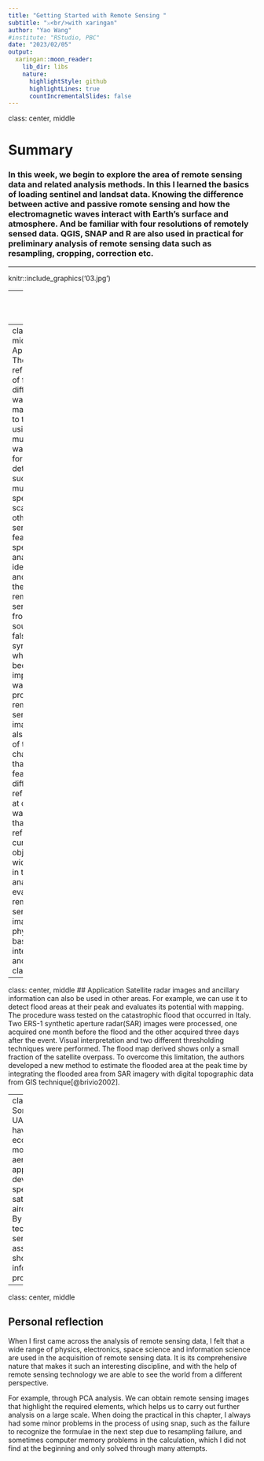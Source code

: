 ---
title: "Getting Started with Remote Sensing "
subtitle: "⚔<br/>with xaringan"
author: "Yao Wang"
#institute: "RStudio, PBC"
date: "2023/02/05"
output:
  xaringan::moon_reader:
    lib_dir: libs
    nature:
      highlightStyle: github
      highlightLines: true
      countIncrementalSlides: false
---

class: center, middle

# Summary

### In this week, we begin to explore the area of remote sensing data and related analysis methods. In this I learned the basics of loading sentinel and landsat data. Knowing the difference between active and passive romote sensing and how the electromagnetic waves interact with Earth's surface and atmosphere. And be familiar with four resolutions of remotely sensed data. QGIS, SNAP and R are also used in practical for preliminary analysis of remote sensing data such as resampling, cropping, correction etc.

---

knitr::include_graphics('03.jpg')

---
class: center, middle

## Application

Remote sensing is achieved by detecting the ground target, acquiring information about the target, and then processing the information acquired so that it can understand and describe the target, it acquires information through sensors. The sensors collect information from the surface of the ground which is the electromagnetic waves radiated from the surface of any feature and the reflected incident electromagnetic waves.

One application of this is the analysis of remotely sensed imagery through the reflectance of a feature's wave spectrum. The reflectance spectrum of an object is limited to the ultraviolet, visible and infrared bands, especially the latter two. The characteristics of an object's reflectance spectrum depend largely on the choice of wavelength at which the object interacts with the incident radiation. As shown in the figure below, the reflectance spectra of four features - citrus, tomato, maize and cotton - have different shapes[@brady_remote_2021]. 

---
class: center, middle
## Application
The different reflectance of features in different wavelengths makes it easy to think of using multiple wavelengths for feature detection, such as multi-spectral scanners and other sensors for feature spectral analysis and identification, and through the fusion of remote sensing data from multiple sources and false color synthesis, which is becoming an important way of processing remote sensing images. It is also because of the characteristic that different features have different reflectance at different wavelengths that the reflectance curves of objects are widely used in the analysis and evaluation of remote sensing images as a physical basis for interpretation and classification.

---
class: center, middle
## Application
Satellite radar images and ancillary information can also be used in other areas. For example, we can use it to detect flood areas at their peak and evaluates its potential with mapping. The procedure wass tested on the catastrophic flood that occurred in Italy. Two ERS-1 synthetic aperture radar(SAR) images were processed, one acquired one month before the flood and the other acquired three days after the event. Visual interpretation and two different thresholding techniques were performed. The flood map derived shows only a small fraction of the satellite overpass. To overcome this limitation, the authors developed a new method to estimate the flooded area at the peak time by integrating the flooded area from SAR imagery with digital topographic data from GIS technique[@brivio2002].

---
class: center, middle
## Application
Some recent studies also shown UAV remote sensing techniques have many applications. Like spatial ecology, forest studies and other monitoring applications('Unmanned aerial vehicles for environmental applications',2017). Before the development of UAVs, the majority of spectral datasets was made by satellites and manned aircraft[@aasen_quantitative_2018]. By the rapidly developing technology, many new types of sensors make data quality assurance. For example, this picture shows the process from collect information to make data product[@aasen_quantitative_2018].

---
class: center, middle

## Personal reflection

When I first came across the analysis of remote sensing data, I felt that a wide range of physics, electronics, space science and information science are used in the acquisition of remote sensing data. It is its comprehensive nature that makes it such an interesting discipline, and with the help of remote sensing technology we are able to see the world from a different perspective.

For example, through PCA analysis. We can obtain remote sensing images that highlight the required elements, which helps us to carry out further analysis on a large scale. When doing the practical in this chapter, I always had some minor problems in the process of using snap, such as the failure to recognize the formulae in the next step due to resampling failure, and sometimes computer memory problems in the calculation, which I did not find at the beginning and only solved through many attempts.





